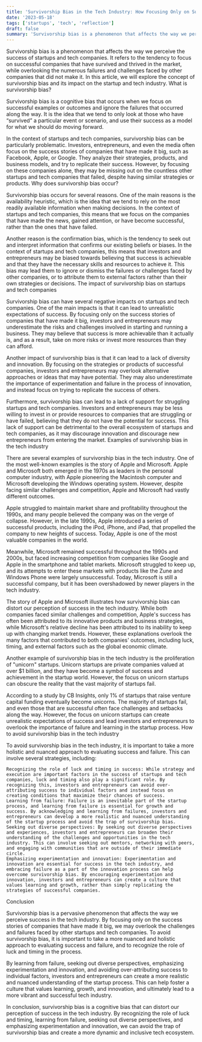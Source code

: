 ```yaml
---
title: 'Survivorship Bias in the Tech Industry: How Focusing Only on Success Stories Can Obscure the Reality of Failure'
date: '2023-05-18'
tags: ['startups', 'tech', 'reflection']
draft: false
summary: 'Survivorship bias is a phenomenon that affects the way we perceive the success of startups and tech companies. It refers to the tendency to focus on successful companies that have survived and thrived in the market, while...'
---
```


Survivorship bias is a phenomenon that affects the way we perceive the success of startups and tech companies. It refers to the tendency to focus on successful companies that have survived and thrived in the market, while overlooking the numerous failures and challenges faced by other companies that did not make it. In this article, we will explore the concept of survivorship bias and its impact on the startup and tech industry.
What is survivorship bias?

Survivorship bias is a cognitive bias that occurs when we focus on successful examples or outcomes and ignore the failures that occurred along the way. It is the idea that we tend to only look at those who have “survived” a particular event or scenario, and use their success as a model for what we should do moving forward.

In the context of startups and tech companies, survivorship bias can be particularly problematic. Investors, entrepreneurs, and even the media often focus on the success stories of companies that have made it big, such as Facebook, Apple, or Google. They analyze their strategies, products, and business models, and try to replicate their success. However, by focusing on these companies alone, they may be missing out on the countless other startups and tech companies that failed, despite having similar strategies or products.
Why does survivorship bias occur?

Survivorship bias occurs for several reasons. One of the main reasons is the availability heuristic, which is the idea that we tend to rely on the most readily available information when making decisions. In the context of startups and tech companies, this means that we focus on the companies that have made the news, gained attention, or have become successful, rather than the ones that have failed.

Another reason is the confirmation bias, which is the tendency to seek out and interpret information that confirms our existing beliefs or biases. In the context of startups and tech companies, this means that investors and entrepreneurs may be biased towards believing that success is achievable and that they have the necessary skills and resources to achieve it. This bias may lead them to ignore or dismiss the failures or challenges faced by other companies, or to attribute them to external factors rather than their own strategies or decisions.
The impact of survivorship bias on startups and tech companies

Survivorship bias can have several negative impacts on startups and tech companies. One of the main impacts is that it can lead to unrealistic expectations of success. By focusing only on the success stories of companies that have made it big, investors and entrepreneurs may underestimate the risks and challenges involved in starting and running a business. They may believe that success is more achievable than it actually is, and as a result, take on more risks or invest more resources than they can afford.

Another impact of survivorship bias is that it can lead to a lack of diversity and innovation. By focusing on the strategies or products of successful companies, investors and entrepreneurs may overlook alternative approaches or ideas that may have potential. They may also underestimate the importance of experimentation and failure in the process of innovation, and instead focus on trying to replicate the success of others.

Furthermore, survivorship bias can lead to a lack of support for struggling startups and tech companies. Investors and entrepreneurs may be less willing to invest in or provide resources to companies that are struggling or have failed, believing that they do not have the potential for success. This lack of support can be detrimental to the overall ecosystem of startups and tech companies, as it may discourage innovation and discourage new entrepreneurs from entering the market.
Examples of survivorship bias in the tech industry

There are several examples of survivorship bias in the tech industry. One of the most well-known examples is the story of Apple and Microsoft. Apple and Microsoft both emerged in the 1970s as leaders in the personal computer industry, with Apple pioneering the Macintosh computer and Microsoft developing the Windows operating system. However, despite facing similar challenges and competition, Apple and Microsoft had vastly different outcomes.

Apple struggled to maintain market share and profitability throughout the 1990s, and many people believed the company was on the verge of collapse. However, in the late 1990s, Apple introduced a series of successful products, including the iPod, iPhone, and iPad, that propelled the company to new heights of success. Today, Apple is one of the most valuable companies in the world.

Meanwhile, Microsoft remained successful throughout the 1990s and 2000s, but faced increasing competition from companies like Google and Apple in the smartphone and tablet markets. Microsoft struggled to keep up, and its attempts to enter these markets with products like the Zune and Windows Phone were largely unsuccessful. Today, Microsoft is still a successful company, but it has been overshadowed by newer players in the tech industry.

The story of Apple and Microsoft illustrates how survivorship bias can distort our perception of success in the tech industry. While both companies faced similar challenges and competition, Apple's success has often been attributed to its innovative products and business strategies, while Microsoft's relative decline has been attributed to its inability to keep up with changing market trends. However, these explanations overlook the many factors that contributed to both companies' outcomes, including luck, timing, and external factors such as the global economic climate.

Another example of survivorship bias in the tech industry is the proliferation of "unicorn" startups. Unicorn startups are private companies valued at over $1 billion, and they have become a symbol of success and achievement in the startup world. However, the focus on unicorn startups can obscure the reality that the vast majority of startups fail.

According to a study by CB Insights, only 1% of startups that raise venture capital funding eventually become unicorns. The majority of startups fail, and even those that are successful often face challenges and setbacks along the way. However, the focus on unicorn startups can create unrealistic expectations of success and lead investors and entrepreneurs to overlook the importance of failure and learning in the startup process.
How to avoid survivorship bias in the tech industry

To avoid survivorship bias in the tech industry, it is important to take a more holistic and nuanced approach to evaluating success and failure. This can involve several strategies, including:

    Recognizing the role of luck and timing in success: While strategy and execution are important factors in the success of startups and tech companies, luck and timing also play a significant role. By recognizing this, investors and entrepreneurs can avoid over-attributing success to individual factors and instead focus on creating conditions that maximize their chances of success.
    Learning from failure: Failure is an inevitable part of the startup process, and learning from failure is essential for growth and success. By acknowledging and learning from failures, investors and entrepreneurs can develop a more realistic and nuanced understanding of the startup process and avoid the trap of survivorship bias.
    Seeking out diverse perspectives: By seeking out diverse perspectives and experiences, investors and entrepreneurs can broaden their understanding of the challenges and opportunities in the tech industry. This can involve seeking out mentors, networking with peers, and engaging with communities that are outside of their immediate circle.
    Emphasizing experimentation and innovation: Experimentation and innovation are essential for success in the tech industry, and embracing failure as a part of the innovation process can help overcome survivorship bias. By encouraging experimentation and innovation, investors and entrepreneurs can create a culture that values learning and growth, rather than simply replicating the strategies of successful companies.

Conclusion

Survivorship bias is a pervasive phenomenon that affects the way we perceive success in the tech industry. By focusing only on the success stories of companies that have made it big, we may overlook the challenges and failures faced by other startups and tech companies. To avoid survivorship bias, it is important to take a more nuanced and holistic approach to evaluating success and failure, and to recognize the role of luck and timing in the process.

By learning from failure, seeking out diverse perspectives, emphasizing experimentation and innovation, and avoiding over-attributing success to individual factors, investors and entrepreneurs can create a more realistic and nuanced understanding of the startup process. This can help foster a culture that values learning, growth, and innovation, and ultimately lead to a more vibrant and successful tech industry.

In conclusion, survivorship bias is a cognitive bias that can distort our perception of success in the tech industry. By recognizing the role of luck and timing, learning from failure, seeking out diverse perspectives, and emphasizing experimentation and innovation, we can avoid the trap of survivorship bias and create a more dynamic and inclusive tech ecosystem.
